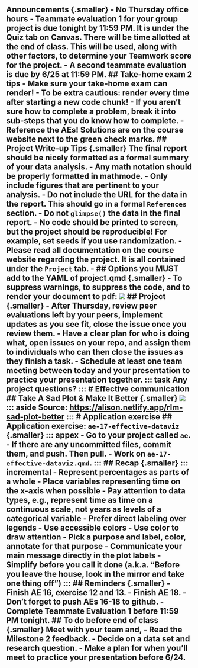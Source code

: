 ## Announcements {.smaller} - No Thursday office hours - Teammate evaluation 1 for your group project is due tonight by 11:59 PM. It is under the **Quiz** tab on Canvas. There will be time allotted at the end of class. This will be used, along with other factors, to determine your **Teamwork** score for the project. - A second teammate evaluation is due by 6/25 at 11:59 PM. ## Take-home exam 2 tips - Make sure your take-home exam can render! - To be extra cautious: render every time after starting a new code chunk! - If you aren't sure how to complete a problem, break it into sub-steps that you do know how to complete. - Reference the AEs! Solutions are on the course website next to the green check marks. ## Project Write-up Tips {.smaller} The final report should be nicely formatted as a formal summary of your data analysis. - Any math notation should be properly formatted in mathmode. - Only include figures that are pertinent to your analysis. - Do not include the URL for the data in the report. This should go in a formal `References` section. - Do not `glimpse()` the data in the final report. - No code should be printed to screen, but the project should be reproducible! For example, set seeds if you use randomization. - Please read all documentation on the course website regarding the project. It is all contained under the `Project` tab. - ## Options you MUST add to the YAML of project.qmd {.smaller} - To suppress warnings, to suppress the code, and to render your document to pdf: ![](images/YAML_project.png) ## Project {.smaller} - After Thursday, review peer evaluations left by your peers, implement updates as you see fit, close the issue once you review them. - Have a clear plan for who is doing what, open issues on your repo, and assign them to individuals who can then close the issues as they finish a task. - Schedule at least one team meeting between today and your presentation to practice your presentation together. ::: task Any project questions? ::: # Effective communication ## Take A Sad Plot & Make It Better {.smaller} ![](images/sad-plot-to-better.gif) ::: aside Source: [https://alison.netlify.app/rlm-sad-plot-better](alison.netlify.app/rlm-sad-plot-better) ::: # Application exercise ## Application exercise: `ae-17-effective-dataviz` {.smaller} ::: appex - Go to your project called `ae`. - If there are any uncommitted files, commit them, and push. Then pull. - Work on `ae-17-effective-dataviz.qmd`. ::: ## Recap {.smaller} ::: incremental - Represent percentages as parts of a whole - Place variables representing time on the x-axis when possible - Pay attention to data types, e.g., represent time as time on a continuous scale, not years as levels of a categorical variable - Prefer direct labeling over legends - Use accessible colors - Use color to draw attention - Pick a purpose and label, color, annotate for that purpose - Communicate your main message directly in the plot labels - Simplify before you call it done (a.k.a. "Before you leave the house, look in the mirror and take one thing off") ::: ## Reminders {.smaller} - Finish AE 16, exercise 12 and 13. - Finish AE 18. - Don't forget to push AEs 16-18 to github. - Complete Teammate Evaluation 1 before 11:59 PM tonight. ## To do before end of class {.smaller} Meet with your team and, - Read the Milestone 2 feedback. - Decide on a data set and research question. - Make a plan for when you'll meet to practice your presentation before 6/24.